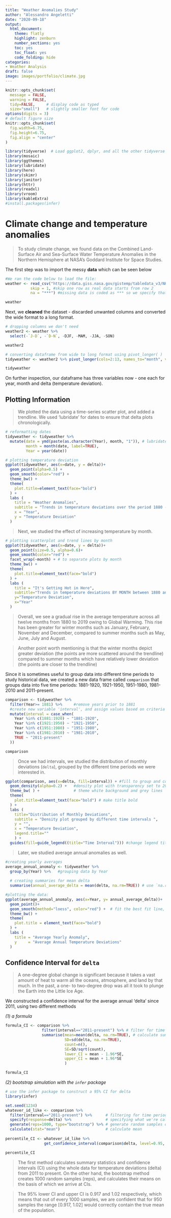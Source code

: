 ```yaml
---
title: "Weather Anomalies Study"
author: "Alessandro Angeletti"
date: "2020-09-18"
output:
  html_document:
    theme: flatly
    highlight: zenburn
    number_sections: yes
    toc: yes
    toc_float: yes
    code_folding: hide
categories:
- Weather Analysis
draft: false
image: images/portfolio/climate.jpg
---
```



```r
knitr::opts_chunk$set(
  message = FALSE, 
  warning = FALSE, 
  tidy=FALSE,     # display code as typed
  size="small")   # slightly smaller font for code
options(digits = 3)
# default figure size
knitr::opts_chunk$set(
  fig.width=6.75, 
  fig.height=6.75,
  fig.align = "center"
)
```


```r
library(tidyverse)  # Load ggplot2, dplyr, and all the other tidyverse packages
library(mosaic)
library(ggthemes)
library(lubridate)
library(here)
library(skimr)
library(janitor)
library(httr)
library(readxl)
library(vroom)
library(kableExtra)
#install.packages(infer)
```

# Climate change and temperature anomalies 

> To study climate change, we found data on the Combined Land-Surface Air and Sea-Surface Water Temperature Anomalies in the Northern Hemisphere at NASA's Goddard Institute for Space Studies. 

The first step was to import the messy **data** which can be seen below

```r
#We ran the code below to load the file:
weather <- read_csv("https://data.giss.nasa.gov/gistemp/tabledata_v3/NH.Ts+dSST.csv", 
           skip = 1, #skip one row as real data starts from row 2
           na = "***") #missing data is coded as *** so we specify that here

weather
```

Next, we **cleaned** the dataset - discarded unwanted columns and converted the wide format to a long format.

```r
# dropping columns we don't need
weather2 <- weather %>% 
  select(-`J-D`, -`D-N`, -DJF, -MAM, -JJA, -SON)

weather2

# converting dataframe from wide to long format using pivot_longer( ) 
tidyweather <- weather2 %>% pivot_longer(cols=2:13, names_to="month", values_to="delta")

tidyweather
```

On further inspection, our dataframe has three variables now - one each for year, month and delta (temperature deviation). 

## Plotting Information

> We plotted the data using a time-series scatter plot, and added a trendline. We used 'lubridate' for dates to ensure that delta plots chronologically.

```r
# reformatting dates
tidyweather <- tidyweather %>%
  mutate(date = ymd(paste(as.character(Year), month, "1")), # lubridate used here
         month = month(date, label=TRUE),
         Year = year(date)) 

# plotting temperature deviation 
ggplot(tidyweather, aes(x=date, y = delta))+
  geom_point(alpha=0.5) +
  geom_smooth(color="red") +
  theme_bw() +
  theme(
    plot.title=element_text(face="bold")
  ) +
  labs (
    title = "Weather Anomalies",
    subtitle = "Trends in temperature deviations over the period 1880 - 2019",
    x = "Year",
    y = "Temperature Deviation"
  )
```

> Next, we studied the effect of increasing temperature by month. 
 
```r
# plotting scatterplot and trend lines by month
ggplot(tidyweather, aes(x=date, y = delta))+
  geom_point(size=0.5, alpha=0.6)+
  geom_smooth(color="red") +
  facet_wrap(~month) + # to separate plots by month
  theme_bw() +
  theme(
    plot.title=element_text(face="bold")
  ) +
  labs (
    title = "It's Getting Hot in Here",
    subtitle="Trends in temperature deviations BY MONTH between 1880 and 2019",
    y="Temperature Deviation",
    x="Year"
  )
```

> Overall, we see a gradual rise in the average temperature across all twelve months from 1880 to 2019 owing to Global Warming. This rise has been greater for winter months such as January, February, November and December, compared to summer months such as May, June, July and August. 

> Another point worth mentioning is that the winter months depict greater deviation (the points are more scattered around the trendline) compared to summer months which have relatively lower deviation (the points are closer to the trendline)

Since it is sometimes useful to group data into different time periods to study historical data, we created a new data frame called `comparison` that groups data into five time periods: 1881-1920, 1921-1950, 1951-1980, 1981-2010 and 2011-present. 

```r
comparison <- tidyweather %>% 
  filter(Year>= 1881) %>%     #remove years prior to 1881
  #create new variable 'interval', and assign values based on criteria below:
  mutate(interval = case_when(
    Year %in% c(1881:1920) ~ "1881-1920",
    Year %in% c(1921:1950) ~ "1921-1950",
    Year %in% c(1951:1980) ~ "1951-1980",
    Year %in% c(1981:2010) ~ "1981-2010",
    TRUE ~ "2011-present"
  ))

comparison
```

> Once we had intervals, we studied the distribution of monthly deviations (`delta`), grouped by the different time periods we were interested in. 

```r

ggplot(comparison, aes(x=delta, fill=interval)) + #fill to group and colour by different time intervals
  geom_density(alpha=0.2) +   #density plot with transparency set to 20%
  theme_bw( ) +               # theme white background and grey lines
  theme(
    plot.title=element_text(face="bold") # make title bold
  ) +
  labs (
    title="Distribution of Monthly Deviations",
    subtitle = "Density plot grouped by different time intervals ",
    y = "",
    x = "Temperature Deviation",
    legend.title=""
    ) +
  guides(fill=guide_legend((title="Time Interval"))) #change legend title
```

> Later, we studied average annual anomalies as well. 

```r

#creating yearly averages
average_annual_anomaly <- tidyweather %>% 
  group_by(Year) %>%   #grouping data by Year
  
  # creating summaries for mean delta 
  summarise(annual_average_delta = mean(delta, na.rm=TRUE)) # use `na.rm=TRUE` to eliminate NA (not available) values

#plotting the data:
ggplot(average_annual_anomaly, aes(x=Year, y= annual_average_delta))+
  geom_point()+
  geom_smooth(method="loess", color="red") +  # fit the best fit line, using LOESS method
  theme_bw() +
  theme(
    plot.title = element_text(face="bold")
  ) +
  labs (
    title = "Average Yearly Anomaly",
    y     = "Average Annual Temperature Deviations"
  )                         
```

## Confidence Interval for `delta`

> A one-degree global change is significant because it takes a vast amount of heat to warm all the oceans, atmosphere, and land by that much. In the past, a one- to two-degree drop was all it took to plunge the Earth into the Little Ice Age.

We constructed a confidence interval for the average annual 'delta' since 2011, using two different methods 

*(1) a formula* 

```r

formula_CI <- comparison %>% 
                filter(interval=="2011-present") %>% # filter for time period we're interested in
                summarise(mean=mean(delta, na.rm=TRUE), # calculate summary statistics for delta
                          SD=sd(delta, na.rm=TRUE), 
                          count=n(), 
                          SE=SD/sqrt(count),
                          lower_CI = mean - 1.96*SE,
                          upper_CI = mean + 1.96*SE
                          )

formula_CI
```

*(2) bootstrap simulation with the `infer` package*

```r

# use the infer package to construct a 95% CI for delta
library(infer)

set.seed(1234)
whatever_id_like <- comparison %>% 
  filter(interval=="2011-present") %>%      # filtering for time period we're interested in
  specify(response=delta) %>%               # specifying what we're calculating CI for
  generate(reps=1000, type="bootstrap") %>% # generate random samples or reps using bootstrap
  calculate(stat="mean")                    # calculate mean
  
percentile_CI <- whatever_id_like %>% 
                 get_confidence_interval(comparison$delta, level=0.95, type="percentile")

percentile_CI
```

> The first method calculates summary statistics and confidence intervals (CI) using the whole data for temperature deviations (delta) from 2011 to present. On the other hand, the bootstrap method creates 1000 random samples (reps), and calculates their means on the basis of which we arrive at CIs.

> The 95% lower CI and upper CI is 0.917 and 1.02 respectively, which means that out of every 1000 samples, we are confident that for 950 samples the range [0.917, 1.02] would correctly contain the true mean of the population. 